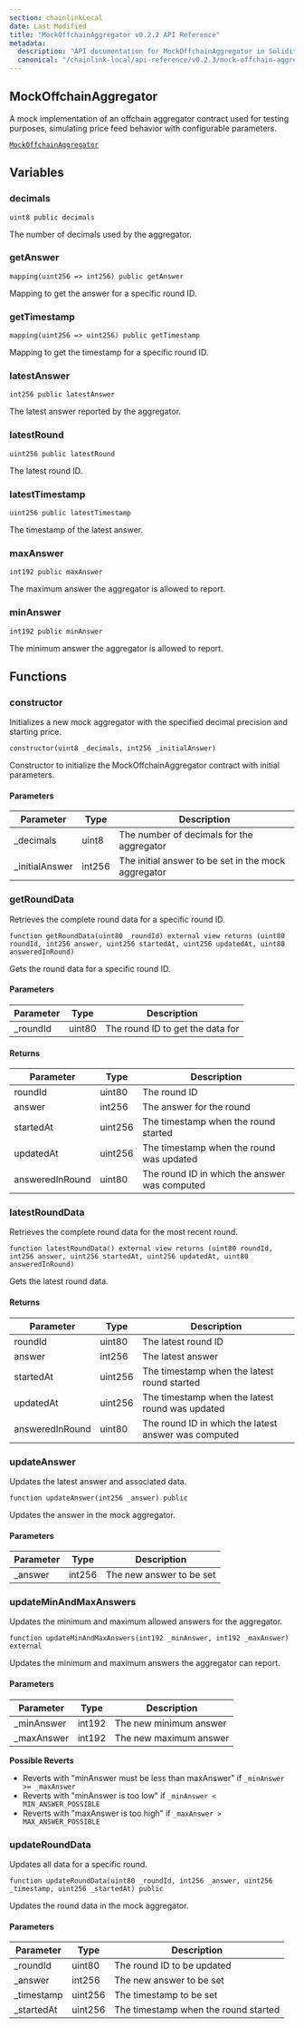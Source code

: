 ```yaml
---
section: chainlinkLocal
date: Last Modified
title: "MockOffchainAggregator v0.2.2 API Reference"
metadata:
  description: "API documentation for MockOffchainAggregator in Solidity, version v0.2.2."
  canonical: "/chainlink-local/api-reference/v0.2.3/mock-offchain-aggregator"
---
```



<Common callout="importPackage022" />

## MockOffchainAggregator

A mock implementation of an offchain aggregator contract used for testing purposes, simulating price feed behavior with configurable parameters.

[`MockOffchainAggregator`](https://github.com/smartcontractkit/chainlink-local/blob/cd3bfb8c42716cfb791174314eba2c0d178551b9/src/data-feeds/MockOffchainAggregator.sol)

## Variables

### decimals

```solidity
uint8 public decimals
```

<Aside>

The number of decimals used by the aggregator.

</Aside>

### getAnswer

```solidity
mapping(uint256 => int256) public getAnswer
```

<Aside>

Mapping to get the answer for a specific round ID.

</Aside>

### getTimestamp

```solidity
mapping(uint256 => uint256) public getTimestamp
```

<Aside>

Mapping to get the timestamp for a specific round ID.

</Aside>

### latestAnswer

```solidity
int256 public latestAnswer
```

<Aside>

The latest answer reported by the aggregator.

</Aside>

### latestRound

```solidity
uint256 public latestRound
```

<Aside>

The latest round ID.

</Aside>

### latestTimestamp

```solidity
uint256 public latestTimestamp
```

<Aside>

The timestamp of the latest answer.

</Aside>

### maxAnswer

```solidity
int192 public maxAnswer
```

<Aside>

The maximum answer the aggregator is allowed to report.

</Aside>

### minAnswer

```solidity
int192 public minAnswer
```

<Aside>

The minimum answer the aggregator is allowed to report.

</Aside>

## Functions

### constructor

Initializes a new mock aggregator with the specified decimal precision and starting price.

```solidity
constructor(uint8 _decimals, int256 _initialAnswer)
```

<Aside>

Constructor to initialize the MockOffchainAggregator contract with initial parameters.

</Aside>

#### Parameters

| Parameter       | Type   | Description                                         |
| --------------- | ------ | --------------------------------------------------- |
| \_decimals      | uint8  | The number of decimals for the aggregator           |
| \_initialAnswer | int256 | The initial answer to be set in the mock aggregator |

### getRoundData

Retrieves the complete round data for a specific round ID.

```solidity
function getRoundData(uint80 _roundId) external view returns (uint80 roundId, int256 answer, uint256 startedAt, uint256 updatedAt, uint80 answeredInRound)
```

<Aside>

Gets the round data for a specific round ID.

</Aside>

#### Parameters

| Parameter | Type   | Description                      |
| --------- | ------ | -------------------------------- |
| \_roundId | uint80 | The round ID to get the data for |

#### Returns

| Parameter       | Type    | Description                                   |
| --------------- | ------- | --------------------------------------------- |
| roundId         | uint80  | The round ID                                  |
| answer          | int256  | The answer for the round                      |
| startedAt       | uint256 | The timestamp when the round started          |
| updatedAt       | uint256 | The timestamp when the round was updated      |
| answeredInRound | uint80  | The round ID in which the answer was computed |

### latestRoundData

Retrieves the complete round data for the most recent round.

```solidity
function latestRoundData() external view returns (uint80 roundId, int256 answer, uint256 startedAt, uint256 updatedAt, uint80 answeredInRound)
```

<Aside>

Gets the latest round data.

</Aside>

#### Returns

| Parameter       | Type    | Description                                          |
| --------------- | ------- | ---------------------------------------------------- |
| roundId         | uint80  | The latest round ID                                  |
| answer          | int256  | The latest answer                                    |
| startedAt       | uint256 | The timestamp when the latest round started          |
| updatedAt       | uint256 | The timestamp when the latest round was updated      |
| answeredInRound | uint80  | The round ID in which the latest answer was computed |

### updateAnswer

Updates the latest answer and associated data.

```solidity
function updateAnswer(int256 _answer) public
```

<Aside>

Updates the answer in the mock aggregator.

</Aside>

#### Parameters

| Parameter | Type   | Description              |
| --------- | ------ | ------------------------ |
| \_answer  | int256 | The new answer to be set |

### updateMinAndMaxAnswers

Updates the minimum and maximum allowed answers for the aggregator.

```solidity
function updateMinAndMaxAnswers(int192 _minAnswer, int192 _maxAnswer) external
```

<Aside>

Updates the minimum and maximum answers the aggregator can report.

</Aside>

#### Parameters

| Parameter   | Type   | Description            |
| ----------- | ------ | ---------------------- |
| \_minAnswer | int192 | The new minimum answer |
| \_maxAnswer | int192 | The new maximum answer |

<Aside type="caution">

**Possible Reverts**

- Reverts with "minAnswer must be less than maxAnswer" if `_minAnswer >= _maxAnswer`
- Reverts with "minAnswer is too low" if `_minAnswer < MIN_ANSWER_POSSIBLE`
- Reverts with "maxAnswer is too high" if `_maxAnswer > MAX_ANSWER_POSSIBLE`

</Aside>

### updateRoundData

Updates all data for a specific round.

```solidity
function updateRoundData(uint80 _roundId, int256 _answer, uint256 _timestamp, uint256 _startedAt) public
```

<Aside>

Updates the round data in the mock aggregator.

</Aside>

#### Parameters

| Parameter   | Type    | Description                          |
| ----------- | ------- | ------------------------------------ |
| \_roundId   | uint80  | The round ID to be updated           |
| \_answer    | int256  | The new answer to be set             |
| \_timestamp | uint256 | The timestamp to be set              |
| \_startedAt | uint256 | The timestamp when the round started |
